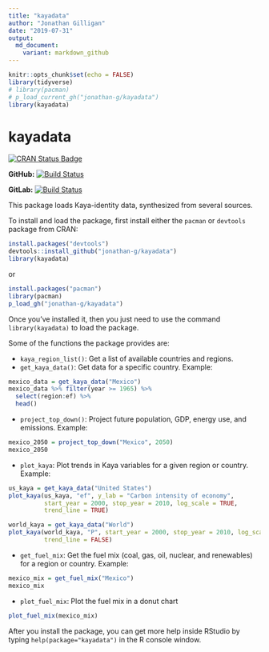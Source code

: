 ```yaml
---
title: "kayadata"
author: "Jonathan Gilligan"
date: "2019-07-31"
output: 
  md_document:
    variant: markdown_github
---
```

```r
knitr::opts_chunk$set(echo = FALSE)
library(tidyverse)
# library(pacman)
# p_load_current_gh("jonathan-g/kayadata")
library(kayadata)
```
# kayadata

[![CRAN Status Badge](https://www.r-pkg.org/badges/version-last-release/kayadata)](https://cran.r-project.org/package=kayadata)

**GitHub:** [![Build Status](https://travis-ci.org/jonathan-g/kayadata.svg?branch=master)](https://github.com/jonathan-g/kayadata/commits/master)

**GitLab:** [![Build Status](https://gitlab.jgilligan.org/gilligan_teaching/ees_3310/ees_3310_software/kayadata/badges/master/build.svg)](https://gitlab.jgilligan.org/gilligan_teaching/ees_3310/ees_3310_software/kayadata/commits/master)


This package loads Kaya-identity data, synthesized from several sources.

To install and load the package, first install either the `pacman` or `devtools` 
package from CRAN:
```r
install.packages("devtools")
devtools::install_github("jonathan-g/kayadata")
library(kayadata)
```
or
```r
install.packages("pacman")
library(pacman)
p_load_gh("jonathan-g/kayadata")
```

Once you've installed it, then you just need to use the command 
`library(kayadata)` to load the package.

Some of the functions the package provides are:

* `kaya_region_list()`: Get a list of available countries and regions.
* `get_kaya_data()`: Get data for a specific country. 
  Example: 
```r
mexico_data = get_kaya_data("Mexico") 
mexico_data %>% filter(year >= 1965) %>% 
  select(region:ef) %>%
  head()
```
* `project_top_down()`: Project future population, GDP, energy use, and 
  emissions. 
  Example: 
```r
mexico_2050 = project_top_down("Mexico", 2050)
mexico_2050
```
* `plot_kaya`: Plot trends in Kaya variables for a given region or country.
  Example:
```r
us_kaya = get_kaya_data("United States")
plot_kaya(us_kaya, "ef", y_lab = "Carbon intensity of economy",
          start_year = 2000, stop_year = 2010, log_scale = TRUE,
          trend_line = TRUE)
```
```r
world_kaya = get_kaya_data("World")
plot_kaya(world_kaya, "P", start_year = 2000, stop_year = 2010, log_scale = FALSE,
          trend_line = FALSE)
```
* `get_fuel_mix`: Get the fuel mix (coal, gas, oil, nuclear, and renewables) 
  for a region or country. 
  Example: 
```r
mexico_mix = get_fuel_mix("Mexico")
mexico_mix
```
* `plot_fuel_mix`: Plot the fuel mix in a donut chart
```r
plot_fuel_mix(mexico_mix)
```

After you install the package, you can get more help inside RStudio by typing 
`help(package="kayadata")` in the R console window.
